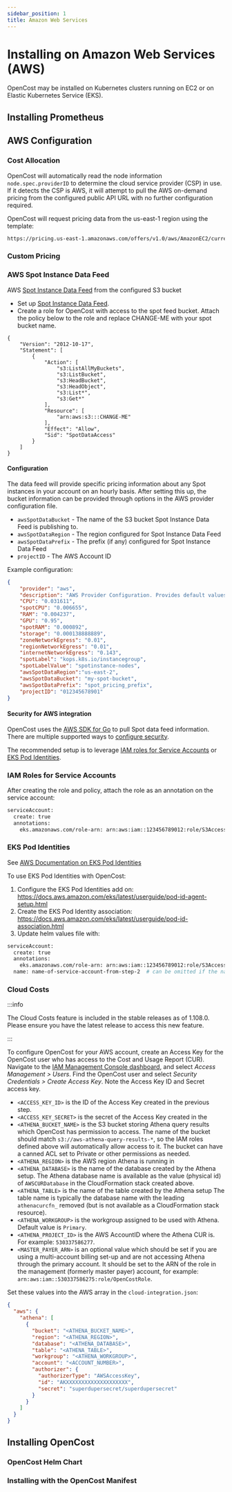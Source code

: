 ```yaml
---
sidebar_position: 1
title: Amazon Web Services
---
```


# Installing on Amazon Web Services (AWS)

OpenCost may be installed on Kubernetes clusters running on EC2 or on Elastic Kubernetes Service (EKS).

## Installing Prometheus

<InstallPrometheus/>

## AWS Configuration

### Cost Allocation

OpenCost will automatically read the node information `node.spec.providerID` to determine the cloud service provider (CSP) in use. If it detects the CSP is AWS, it will attempt to pull the AWS on-demand pricing from the configured public API URL with no further configuration required.

OpenCost will request pricing data from the us-east-1 region using the template:
```sh
https://pricing.us-east-1.amazonaws.com/offers/v1.0/aws/AmazonEC2/current/${node_region}/index.json
```

<!-- The location should but automatically detected, but this URL can be overwritten using the environment variable `AWS_PRICING_URL`. -->

### Custom Pricing

### AWS Spot Instance Data Feed

AWS [Spot Instance Data Feed](https://docs.aws.amazon.com/AWSEC2/latest/UserGuide/spot-data-feeds.html) from the configured S3 bucket
* Set up [Spot Instance Data Feed](https://docs.aws.amazon.com/AWSEC2/latest/UserGuide/spot-data-feeds.html).
* Create a role for OpenCost with access to the spot feed bucket.  Attach the policy below to the role and replace CHANGE-ME with your spot bucket name.
```
{
    "Version": "2012-10-17",
    "Statement": [
        {
            "Action": [
                "s3:ListAllMyBuckets",
                "s3:ListBucket",
                "s3:HeadBucket",
                "s3:HeadObject",
                "s3:List*",
                "s3:Get*"
            ],
            "Resource": [
                "arn:aws:s3:::CHANGE-ME"
            ],
            "Effect": "Allow",
            "Sid": "SpotDataAccess"
        }
    ]
}
```

#### Configuration

The data feed will provide specific pricing information about any Spot instances in your account on an hourly basis. After setting this up, the bucket information can be provided through options in the AWS provider configuration file.
* `awsSpotDataBucket` - The name of the S3 bucket Spot Instance Data Feed is publishing to.
* `awsSpotDataRegion` - The region configured for Spot Instance Data Feed
* `awsSpotDataPrefix` - The prefix (if any) configured for Spot Instance Data Feed
* `projectID` - The AWS Account ID

Example configuration:
```json
{
    "provider": "aws",
    "description": "AWS Provider Configuration. Provides default values used if instance type or spot information is not found.",
    "CPU": "0.031611",
    "spotCPU": "0.006655",
    "RAM": "0.004237",
    "GPU": "0.95",
    "spotRAM": "0.000892",
    "storage": "0.000138888889",
    "zoneNetworkEgress": "0.01",
    "regionNetworkEgress": "0.01",
    "internetNetworkEgress": "0.143",
    "spotLabel": "kops.k8s.io/instancegroup",
    "spotLabelValue": "spotinstance-nodes",
    "awsSpotDataRegion":"us-east-2",
    "awsSpotDataBucket": "my-spot-bucket",
    "awsSpotDataPrefix": "spot_pricing_prefix",
    "projectID": "012345678901"
}

```

#### Security for AWS integration

OpenCost uses the [AWS SDK for Go](https://aws.amazon.com/sdk-for-go/) to pull Spot data feed information. There are multiple supported ways to [configure security](https://aws.github.io/aws-sdk-go-v2/docs/configuring-sdk/#specifying-credentials).

The recommended setup is to leverage [IAM roles for Service Accounts](https://docs.aws.amazon.com/eks/latest/userguide/iam-roles-for-service-accounts.html) or [EKS Pod Identities](https://docs.aws.amazon.com/eks/latest/userguide/pod-identities.html).

### IAM Roles for Service Accounts

After creating the role and policy, attach the role as an annotation on the service account:

```sh
serviceAccount:
  create: true
  annotations:
    eks.amazonaws.com/role-arn: arn:aws:iam::123456789012:role/S3Access
```

### EKS Pod Identities

See [AWS Documentation on EKS Pod Identities](https://docs.aws.amazon.com/eks/latest/userguide/pod-identities.html)

To use EKS Pod Identities with OpenCost:

1) Configure the EKS Pod Identities add on: https://docs.aws.amazon.com/eks/latest/userguide/pod-id-agent-setup.html
2) Create the EKS Pod Identity association: https://docs.aws.amazon.com/eks/latest/userguide/pod-id-association.html
3) Update helm values file with:
```sh
serviceAccount:
  create: true
  annotations:
    eks.amazonaws.com/role-arn: arn:aws:iam::123456789012:role/S3Access
  name: name-of-service-account-from-step-2  # can be omitted if the name of the service account is exactly 'opencost'
```

### Cloud Costs

:::info

The Cloud Costs feature is included in the stable releases as of 1.108.0. Please ensure you have the latest release to access this new feature.

:::

To configure OpenCost for your AWS account, create an Access Key for the OpenCost user who has access to the Cost and Usage Report (CUR). Navigate to the [IAM Management Console dashboard](https://console.aws.amazon.com/iam), and select *Access Management > Users*. Find the OpenCost user and select *Security Credentials > Create Access Key*. Note the Access Key ID and Secret access key.

* `<ACCESS_KEY_ID>` is the ID of the Access Key created in the previous step.
* `<ACCESS_KEY_SECRET>` is the secret of the Access Key created in the
* `<ATHENA_BUCKET_NAME>` is the S3 bucket storing Athena query results which OpenCost has permission to access. The name of the bucket should match `s3://aws-athena-query-results-*`, so the IAM roles defined above will automatically allow access to it. The bucket can have a canned ACL set to Private or other permissions as needed.
* `<ATHENA_REGION>` is the AWS region Athena is running in
* `<ATHENA_DATABASE>` is the name of the database created by the Athena setup. The Athena database name is available as the value (physical id) of `AWSCURDatabase` in the CloudFormation stack created above.
* `<ATHENA_TABLE>` is the name of the table created by the Athena setup The table name is typically the database name with the leading `athenacurcfn_` removed (but is not available as a CloudFormation stack resource).
* `<ATHENA_WORKGROUP>` is the workgroup assigned to be used with Athena. Default value is `Primary`.
* `<ATHENA_PROJECT_ID>` is the AWS AccountID where the Athena CUR is. For example: `530337586277`.
* `<MASTER_PAYER_ARN>` is an optional value which should be set if you are using a multi-account billing set-up and are not accessing Athena through the primary account. It should be set to the ARN of the role in the management (formerly master payer) account, for example: `arn:aws:iam::530337586275:role/OpenCostRole`.

Set these values into the AWS array in the `cloud-integration.json`:

``` json
{
  "aws": {
    "athena": [
      {
        "bucket": "<ATHENA_BUCKET_NAME>",
        "region": "<ATHENA_REGION>",
        "database": "<ATHENA_DATABASE>",
        "table": "<ATHENA_TABLE>",
        "workgroup": "<ATHENA_WORKGROUP>",
        "account": "<ACCOUNT_NUMBER>",
        "authorizer": {
          "authorizerType": "AWSAccessKey",
          "id": "AKXXXXXXXXXXXXXXXXXXXX",
          "secret": "superdupersecret/superdupersecret"
        }
      }
    ]
  }
}
```

## Installing OpenCost

### OpenCost Helm Chart

### Installing with the OpenCost Manifest
